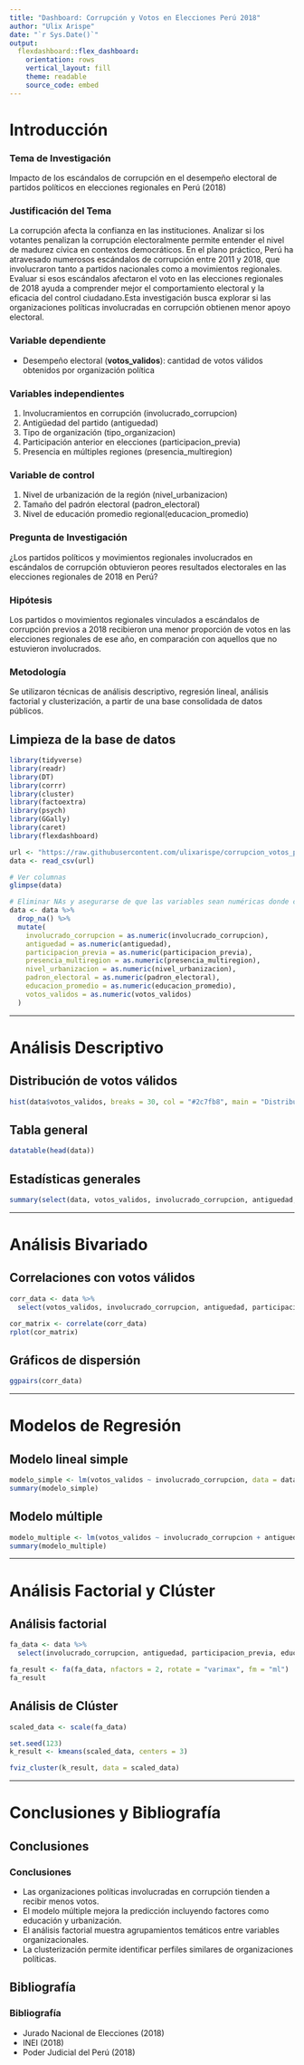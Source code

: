 ```yaml
---
title: "Dashboard: Corrupción y Votos en Elecciones Perú 2018"
author: "Ulix Arispe"
date: "`r Sys.Date()`"
output: 
  flexdashboard::flex_dashboard:
    orientation: rows
    vertical_layout: fill
    theme: readable
    source_code: embed
---
```


# Introducción

### Tema de Investigación

Impacto de los escándalos de corrupción en el desempeño electoral de partidos políticos en elecciones regionales en Perú (2018)

### Justificación del Tema

La corrupción afecta la confianza en las instituciones. Analizar si los votantes penalizan la corrupción electoralmente permite entender el nivel de madurez cívica en contextos democráticos. En el plano práctico, Perú ha atravesado numerosos escándalos de corrupción entre 2011 y 2018, que involucraron tanto a partidos nacionales como a movimientos regionales. Evaluar si esos escándalos afectaron el voto en las elecciones regionales de 2018 ayuda a comprender mejor el comportamiento electoral y la eficacia del control ciudadano.Esta investigación busca explorar si las organizaciones políticas involucradas en corrupción obtienen menor apoyo electoral.

### Variable dependiente  
- Desempeño electoral (**votos_validos**): cantidad de votos válidos obtenidos por organización política

### Variables independientes  
1. Involucramientos en corrupción (involucrado_corrupcion)
2. Antigüedad del partido (antiguedad)
3. Tipo de organización (tipo_organizacion)
4. Participación anterior en elecciones (participacion_previa)
5. Presencia en múltiples regiones (presencia_multiregion)

### Variable de control  
1.	Nivel de urbanización de la región (nivel_urbanizacion)
2.	Tamaño del padrón electoral (padron_electoral)
3.	Nivel de educación promedio regional(educacion_promedio) 


### Pregunta de Investigación

¿Los partidos políticos y movimientos regionales involucrados en escándalos de corrupción obtuvieron peores resultados electorales en las elecciones regionales de 2018 en Perú?

### Hipótesis

Los partidos o movimientos regionales vinculados a escándalos de corrupción previos a 2018 recibieron una menor proporción de votos en las elecciones regionales de ese año, en comparación con aquellos que no estuvieron involucrados.

### Metodología

Se utilizaron técnicas de análisis descriptivo, regresión lineal, análisis factorial y clusterización, a partir de una base consolidada de datos públicos.

## Limpieza de la base de datos

```r
library(tidyverse)
library(readr)
library(DT)
library(corrr)
library(cluster)
library(factoextra)
library(psych)
library(GGally)
library(caret)
library(flexdashboard)
```

```r
url <- "https://raw.githubusercontent.com/ulixarispe/corrupcion_votos_peru_2018/main/base_consolidada.csv"
data <- read_csv(url)

# Ver columnas
glimpse(data)

# Eliminar NAs y asegurarse de que las variables sean numéricas donde corresponde
data <- data %>% 
  drop_na() %>% 
  mutate(
    involucrado_corrupcion = as.numeric(involucrado_corrupcion),
    antiguedad = as.numeric(antiguedad),
    participacion_previa = as.numeric(participacion_previa),
    presencia_multiregion = as.numeric(presencia_multiregion),
    nivel_urbanizacion = as.numeric(nivel_urbanizacion),
    padron_electoral = as.numeric(padron_electoral),
    educacion_promedio = as.numeric(educacion_promedio),
    votos_validos = as.numeric(votos_validos)
  )
```

---

# Análisis Descriptivo {.icon-chart-bar}

## Distribución de votos válidos

```r
hist(data$votos_validos, breaks = 30, col = "#2c7fb8", main = "Distribución de votos válidos", xlab = "Votos válidos")
```

## Tabla general

```r
datatable(head(data))
```

## Estadísticas generales

```r
summary(select(data, votos_validos, involucrado_corrupcion, antiguedad, participacion_previa, educacion_promedio))
```

---

# Análisis Bivariado {.icon-line-chart}

## Correlaciones con votos válidos

```r
corr_data <- data %>%
  select(votos_validos, involucrado_corrupcion, antiguedad, participacion_previa, educacion_promedio, nivel_urbanizacion)

cor_matrix <- correlate(corr_data)
rplot(cor_matrix)
```

## Gráficos de dispersión

```r
ggpairs(corr_data)
```

---

# Modelos de Regresión {.icon-calculator}

## Modelo lineal simple

```r
modelo_simple <- lm(votos_validos ~ involucrado_corrupcion, data = data)
summary(modelo_simple)
```

## Modelo múltiple

```r
modelo_multiple <- lm(votos_validos ~ involucrado_corrupcion + antiguedad + participacion_previa + educacion_promedio + nivel_urbanizacion + padron_electoral, data = data)
summary(modelo_multiple)
```

---

# Análisis Factorial y Clúster {.icon-project-diagram}

## Análisis factorial

```r
fa_data <- data %>%
  select(involucrado_corrupcion, antiguedad, participacion_previa, educacion_promedio, nivel_urbanizacion, padron_electoral)

fa_result <- fa(fa_data, nfactors = 2, rotate = "varimax", fm = "ml")
fa_result
```

## Análisis de Clúster

```r
scaled_data <- scale(fa_data)

set.seed(123)
k_result <- kmeans(scaled_data, centers = 3)

fviz_cluster(k_result, data = scaled_data)
```

---

# Conclusiones y Bibliografía

## Conclusiones
### Conclusiones

- Las organizaciones políticas involucradas en corrupción tienden a recibir menos votos.
- El modelo múltiple mejora la predicción incluyendo factores como educación y urbanización.
- El análisis factorial muestra agrupamientos temáticos entre variables organizacionales.
- La clusterización permite identificar perfiles similares de organizaciones políticas.

## Bibliografía
### Bibliografía
- Jurado Nacional de Elecciones (2018)
- INEI (2018)
- Poder Judicial del Perú (2018)
